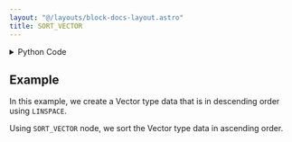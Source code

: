 ```yaml
---
layout: "@/layouts/block-docs-layout.astro"
title: SORT_VECTOR
---
```



<PythonDocsDisplay docstring={docstring} />

<details>
<summary>Python Code</summary>

```python
from flojoy import flojoy, Vector


@flojoy
def SORT_VECTOR(
    default: Vector,
    reverse: bool = False,
) -> Vector:
    """The SORT_VECTOR node returns the input Vector that is sorted

    Inputs
    ------
    default : Vector
        The input vector

    Parameters
    ----------
    reverse : bool
        If False, sort in ascending order. If True, descending order.

    Returns
    -------
    Vector
        Sorted input vector
    """
    return Vector(v=sorted(default.v, reverse=reverse))

```

[Find this Flojoy Block on GitHub](https://github.com/flojoy-ai/blocks/blob/main/blocks/TRANSFORMERS/VECTOR_MANIPULATION/SORT_VECTOR/SORT_VECTOR.py)

</details>

## Example

<GetHelpWidget />

<AppDisplay app={app} blockName="SORT_VECTOR" client:visible />

In this example, we create a Vector type data that is in descending order using `LINSPACE`.

Using `SORT_VECTOR` node, we sort the Vector type data in ascending order.
